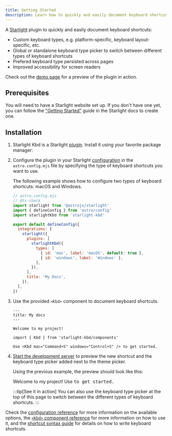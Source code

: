 ```yaml
---
title: Getting Started
description: Learn how to quickly and easily document keyboard shortcuts using the Starlight Kbd plugin.
---
```


A [Starlight](https://starlight.astro.build) plugin to quickly and easily document keyboard shortcuts:

- Custom keyboard types, e.g. platform-specific, keyboard layout-specific, etc.
- Global or standalone keyboard type picker to switch between different types of keyboard shortcuts
- Prefered keyboard type persisted across pages
- Improved accessibility for screen readers

Check out the [demo page](/demo/) for a preview of the plugin in action.

## Prerequisites

You will need to have a Starlight website set up.
If you don't have one yet, you can follow the ["Getting Started"](https://starlight.astro.build/getting-started) guide in the Starlight docs to create one.

## Installation


<Steps>

1. Starlight Kbd is a Starlight [plugin](https://starlight.astro.build/reference/plugins/).
   Install it using your favorite package manager:

   <PackageManagers pkg="starlight-kbd" />

2. Configure the plugin in your Starlight [configuration](https://starlight.astro.build/reference/configuration/#plugins) in the `astro.config.mjs` file by specifying the type of keyboard shortcuts you want to use.

   The following example shows how to configure two types of keyboard shortcuts: macOS and Windows.

   ```js ins={5,10-17}
   // astro.config.mjs
   // @ts-check
   import starlight from '@astrojs/starlight'
   import { defineConfig } from 'astro/config'
   import starlightKbd from 'starlight-kbd'

   export default defineConfig({
     integrations: [
       starlight({
         plugins: [
           starlightKbd({
             types: [
               { id: 'mac', label: 'macOS', default: true },
               { id: 'windows', label: 'Windows' },
             ],
           }),
         ],
         title: 'My Docs',
       }),
     ],
   })
   ```

3. Use the provided `<Kbd>` component to document keyboard shortcuts.

   ```mdx title="src/content/docs/index.mdx" ins={7-9}
   ---
   title: My docs
   ---

   Welcome to my project!

   import { Kbd } from 'starlight-kbd/components'

   Use <Kbd mac="Command+S" windows="Control+S" /> to get started.
   ```

4. [Start the development server](https://starlight.astro.build/getting-started/#start-the-development-server) to preview the new shortcut and the keyboard type picker added next to the theme picker.

   Using the previous example, the preview should look like this:

   <Preview>

   <Fragment slot="preview">
     Welcome to my project! Use <Kbd mac="Command+S" windows="Control+S" linux="Control+S" /> to get started.
   </Fragment>

   </Preview>

   :::tip[See it in action]
   You can also use the keyboard type picker at the top of this page to switch between the different types of keyboard shortcuts.
   :::

</Steps>

Check the [configuration reference](/configuration/) for more information on the available options, the [`<Kbd>` component reference](/components/kbd/) for more information on how to use it, and the [shortcut syntax guide](/guides/shortcut-syntax/) for details on how to write keyboard shortcuts.

